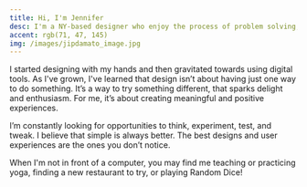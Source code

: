```yaml
---
title: Hi, I'm Jennifer
desc: I'm a NY-based designer who enjoy the process of problem solving, turning ideas into reality, and bringing values to both users and stakeholders. On my free time, I indulge in trying new recipes, yoga, and gaming.
accent: rgb(71, 47, 145)
img: /images/jipdamato_image.jpg
---
```


I started designing with my hands and then gravitated towards using digital tools. As I've grown, I've learned that design isn’t about having just one way to do something. It’s a way to try something different, that sparks delight and enthusiasm. For me, it’s about creating meaningful and positive experiences.

I’m constantly looking for opportunities to think, experiment, test, and tweak. I believe that simple is always better. The best designs and user experiences are the ones you don’t notice.

When I'm not in front of a computer, you may find me teaching or practicing yoga, finding a new restaurant to try, or playing Random Dice!
